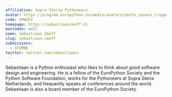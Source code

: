 ```yaml
---
affiliation: Sopra Steria Pythoneers
avatar: https://program.europython.eu/media/avatars/photo_square_cropped_1000_1000_fRtHpCV.jpg
code: UPWXFZ
homepage: https://sebastiaanzeeff.nl
mastodon: null
name: Sebastiaan Zeeff
slug: sebastiaan-zeeff
submissions:
  - U7UMBE
twitter: twitter.com/sebastiaanz
---
```


Sebastiaan is a Python enthusiast who likes to think about good software design
and engineering. He is a fellow of the EuroPython Society and the Python
Software Foundation, works for the Pythoneers at Sopra Steria Netherlands, and
frequently speaks at conferences around the world. Sebastiaan is also a board
member of the EuroPython Society.
